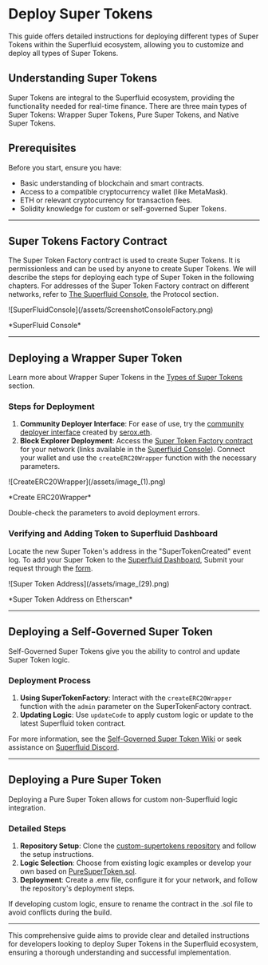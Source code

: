 
# Deploy Super Tokens

This guide offers detailed instructions for deploying different types of Super Tokens within the Superfluid ecosystem, allowing you to customize and deploy all types of Super Tokens.

## Understanding Super Tokens

Super Tokens are integral to the Superfluid ecosystem, providing the functionality needed for real-time finance. There are three main types of Super Tokens: Wrapper Super Tokens, Pure Super Tokens, and Native Super Tokens.

## Prerequisites

Before you start, ensure you have:

- Basic understanding of blockchain and smart contracts.
- Access to a compatible cryptocurrency wallet (like MetaMask).
- ETH or relevant cryptocurrency for transaction fees.
- Solidity knowledge for custom or self-governed Super Tokens.

---
## Super Tokens Factory Contract

The Super Token Factory contract is used to create Super Tokens. It is permissionless and can be used by anyone to create Super Tokens. We will describe the steps for deploying each type of Super Token in the following chapters. For addresses of the Super Token Factory contract on different networks, refer to [The Superfluid Console](https://console.superfluid.finance/), the Protocol section.

<div style={{ display: 'flex', justifyContent: 'center' }}>
    ![SuperFluidConsole](/assets/ScreenshotConsoleFactory.png)
</div>
<div style={{ display: 'flex', justifyContent: 'center' }}>
    <p>*SuperFluid Console*</p>
</div>

---

## Deploying a Wrapper Super Token

<Admonition type="info">

Learn more about Wrapper Super Tokens in the [Types of Super Tokens](/docs/protocol/super-tokens/overview.mdx#types-of-super-tokens) section.

</Admonition>

### Steps for Deployment

1. **Community Deployer Interface**: For ease of use, try the [community deployer interface](https://deploy-supertoken-deployment.vercel.app/) created by [serox.eth](https://twitter.com/seroxdesigns).
2. **Block Explorer Deployment**: Access the [Super Token Factory contract](#super-tokens-factory-contract) for your network (links available in the [Superfluid Console](https://console.superfluid.finance/matic/protocol)). Connect your wallet and use the `createERC20Wrapper` function with the necessary parameters.


<div style={{ display: 'flex', justifyContent: 'center' }}>
    ![CreateERC20Wrapper](/assets/image_(1).png)
</div>
<div style={{ display: 'flex', justifyContent: 'center' }}>
    <p>*Create ERC20Wrapper*</p>
</div>

<Admonition type="warning" title="Check Parameters">

Double-check the parameters to avoid deployment errors.

</Admonition>

### Verifying and Adding Token to Superfluid Dashboard

Locate the new Super Token's address in the "SuperTokenCreated" event log. To add your Super Token to the [Superfluid Dashboard](https://console.superfluid.finance), Submit your request through the [form](https://airtable.com/appxGogNpt64ImOFH/shrzOcdK9eveDmRWV).

<div style={{ display: 'flex', justifyContent: 'center' }}>
    ![Super Token Address](/assets/image_(29).png)
</div>
<div style={{ display: 'flex', justifyContent: 'center' }}>
    <p>*Super Token Address on Etherscan*</p>
</div>

---

## Deploying a Self-Governed Super Token

Self-Governed Super Tokens give you the ability to control and update Super Token logic.

### Deployment Process

1. **Using SuperTokenFactory**: Interact with the `createERC20Wrapper` function with the `admin` parameter on the SuperTokenFactory contract.
2. **Updating Logic**: Use `updateCode` to apply custom logic or update to the latest Superfluid token contract.

<Admonition type="tip">

For more information, see the [Self-Governed Super Token Wiki](https://github.com/superfluid-finance/protocol-monorepo/wiki/Self-Governed-Super-Token) or seek assistance on [Superfluid Discord](https://discord.superfluid.finance/).

</Admonition>

---

## Deploying a Pure Super Token

Deploying a Pure Super Token allows for custom non-Superfluid logic integration.

### Detailed Steps

1. **Repository Setup**: Clone the [custom-supertokens repository](https://github.com/superfluid-finance/custom-supertokens#setup) and follow the setup instructions.
2. **Logic Selection**: Choose from existing logic examples or develop your own based on [PureSuperToken.sol](https://github.com/superfluid-finance/custom-supertokens/blob/main/contracts/PureSuperToken.sol).
3. **Deployment**: Create a .env file, configure it for your network, and follow the repository's deployment steps.

<Admonition type="note" title="Custom Logic Caution">

If developing custom logic, ensure to rename the contract in the .sol file to avoid conflicts during the build.

</Admonition>

---

This comprehensive guide aims to provide clear and detailed instructions for developers looking to deploy Super Tokens in the Superfluid ecosystem, ensuring a thorough understanding and successful implementation.
